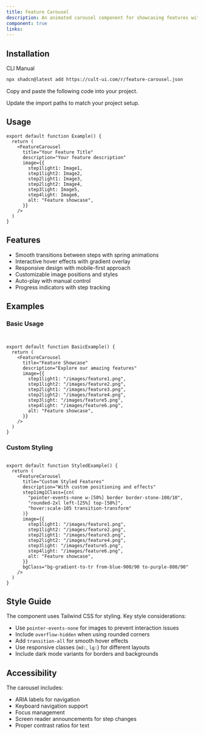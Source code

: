 ```yaml
---
title: Feature Carousel
description: An animated carousel component for showcasing features with smooth transitions and interactive elements.
component: true
links:
---
```


<ComponentPreview
  name="feature-carousel-demo"
  className="[&_.preview>[data-orientation=vertical]]:sm:max-w-[70%]"
/>

## Installation

<CodeTabs>

<TabsList>
  <TabsTrigger value="cli">CLI</TabsTrigger>
  <TabsTrigger value="manual">Manual</TabsTrigger>
</TabsList>

<TabsContent value="cli">

```bash
npx shadcn@latest add https://cult-ui.com/r/feature-carousel.json
```

</TabsContent>

<TabsContent value="manual">

<Steps>

<Step>Copy and paste the following code into your project.</Step>

<ComponentSource name="feature-carousel" />

<Step>Update the import paths to match your project setup.</Step>

</Steps>

</TabsContent>

</CodeTabs>

## Usage



```tsx
export default function Example() {
  return (
    <FeatureCarousel
      title="Your Feature Title"
      description="Your feature description"
      image={{
        step1light1: Image1,
        step1light2: Image2,
        step2light1: Image3,
        step2light2: Image4,
        step3light: Image5,
        step4light: Image6,
        alt: "Feature showcase",
      }}
    />
  )
}
```

## Features

- Smooth transitions between steps with spring animations
- Interactive hover effects with gradient overlay
- Responsive design with mobile-first approach
- Customizable image positions and styles
- Auto-play with manual control
- Progress indicators with step tracking

## Examples

### Basic Usage

```tsx


export default function BasicExample() {
  return (
    <FeatureCarousel
      title="Feature Showcase"
      description="Explore our amazing features"
      image={{
        step1light1: "/images/feature1.png",
        step1light2: "/images/feature2.png",
        step2light1: "/images/feature3.png",
        step2light2: "/images/feature4.png",
        step3light: "/images/feature5.png",
        step4light: "/images/feature6.png",
        alt: "Feature showcase",
      }}
    />
  )
}
```

### Custom Styling

```tsx

export default function StyledExample() {
  return (
    <FeatureCarousel
      title="Custom Styled Features"
      description="With custom positioning and effects"
      step1img1Class={cn(
        "pointer-events-none w-[50%] border border-stone-100/10",
        "rounded-2xl left-[25%] top-[50%]",
        "hover:scale-105 transition-transform"
      )}
      image={{
        step1light1: "/images/feature1.png",
        step1light2: "/images/feature2.png",
        step2light1: "/images/feature3.png",
        step2light2: "/images/feature4.png",
        step3light: "/images/feature5.png",
        step4light: "/images/feature6.png",
        alt: "Feature showcase",
      }}
      bgClass="bg-gradient-to-tr from-blue-900/90 to-purple-800/90"
    />
  )
}
```

## Style Guide

The component uses Tailwind CSS for styling. Key style considerations:

- Use `pointer-events-none` for images to prevent interaction issues
- Include `overflow-hidden` when using rounded corners
- Add `transition-all` for smooth hover effects
- Use responsive classes (`md:`, `lg:`) for different layouts
- Include dark mode variants for borders and backgrounds

## Accessibility

The carousel includes:

- ARIA labels for navigation
- Keyboard navigation support
- Focus management
- Screen reader announcements for step changes
- Proper contrast ratios for text
